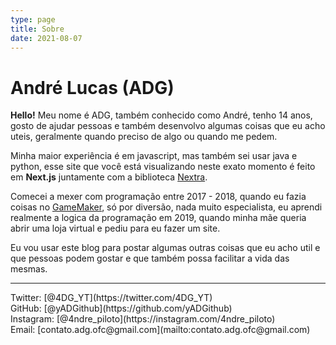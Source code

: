 ```yaml
---
type: page
title: Sobre
date: 2021-08-07
---
```


# André Lucas (ADG)

**Hello!** Meu nome é ADG, também conhecido como André, tenho 14 anos, gosto de ajudar pessoas e também desenvolvo algumas coisas que eu acho uteis, geralmente quando preciso de algo ou quando me pedem.

Minha maior experiência é em javascript, mas também sei usar java e python, esse site que você está visualizando neste exato momento é feito em **Next.js** juntamente com a biblioteca [Nextra](https://nextra.vercel.app/).

Comecei a mexer com programação entre 2017 - 2018, quando eu fazia coisas no [GameMaker](https://www.yoyogames.com/pt-BR/gamemaker), só por diversão, nada muito especialista, eu aprendi realmente a logica da programação em 2019, quando minha mãe queria abrir uma loja virtual e pediu para eu fazer um site.

Eu vou usar este blog para postar algumas outras coisas que eu acho util e que pessoas podem gostar e que também possa facilitar a vida das mesmas.

---

<div>
  Twitter: [@4DG_YT](https://twitter.com/4DG_YT)
  <br/>
  GitHub: [@yADGithub](https://github.com/yADGithub)
  <br/>
  Instagram: [@4ndre_piloto](https://instagram.com/4ndre_piloto)
  <br/>
  Email: [contato.adg.ofc@gmail.com](mailto:contato.adg.ofc@gmail.com)
</div>
